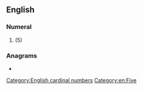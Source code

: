 ==English==

===Numeral===
{{head|en|numeral}}

# {{obsolete spelling of|en|five}} (5)

===Anagrams===
* {{anagrams|en|a=efvy|FVEY}}

[[Category:English cardinal numbers]]
[[Category:en:Five]]